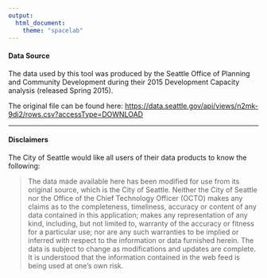 ```yaml
---
output: 
  html_document:
    theme: "spacelab"
---
```

#### Data Source

The data used by this tool was produced by the Seattle Office of Planning and Community Development during their 2015 Development Capacity analysis (released Spring 2015).

The original file can be found here: <https://data.seattle.gov/api/views/n2mk-9di2/rows.csv?accessType=DOWNLOAD>

*** 

#### Disclaimers

The City of Seattle would like all users of their data products to know the following:
    
> The data made available here has been modified for use from its original source, which is the City of Seattle. Neither the City of Seattle nor the Office of the Chief Technology Officer (OCTO) makes any claims as to the completeness, timeliness, accuracy or content of any data contained in this application; makes any representation of any kind, including, but not limited to, warranty of the accuracy or fitness for a particular use; nor are any such warranties to be implied or inferred with respect to the information or data furnished herein. The data is subject to change as modifications and updates are complete. It is understood that the information contained in the web feed is being used at one's own risk.